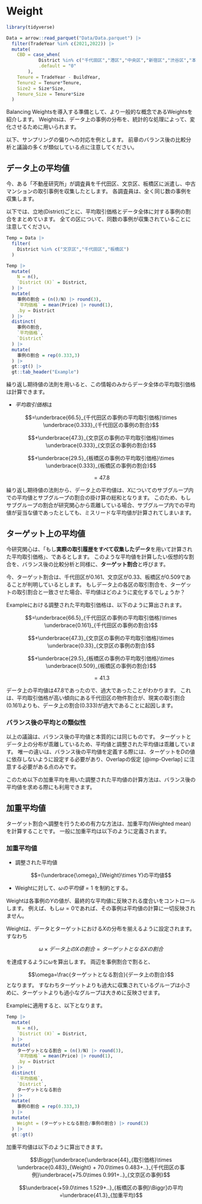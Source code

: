 # Weight {#sec-Weight}

```r
library(tidyverse)

Data = arrow::read_parquet("Data/Data.parquet") |> 
  filter(TradeYear %in% c(2021,2022)) |> 
  mutate(
    CBD = case_when(
            District %in% c("千代田区","港区","中央区","新宿区","渋谷区","本郷区") ~ "1",
            .default = "0"
        ),
    Tenure = TradeYear - BuildYear,
    Tenure2 = Tenure*Tenure,
    Size2 = Size*Size,
    Tenure_Size = Tenure*Size
  )

```

Balancing Weightsを導入する準備として、より一般的な概念であるWeightsを紹介します。
Weightsは、データ上の事例の分布を、統計的な処理によって、変化させるために用いられます。

以下、サンプリングの偏りへの対応を例とします。
前章のバランス後の比較分析と議論の多くが類似している点に注意してください。

## データ上の平均値

今、ある「不動産研究所」が調査員を千代田区、文京区、板橋区に派遣し、中古マンションの取引事例を収集したとします。
各調査員は、全く同じ数の事例を収集します。

以下では、立地(District)ごとに、平均取引価格とデータ全体に対する事例の割合をまとめています。
全ての区について、同数の事例が収集されていることに注意してください。

```r
Temp = Data |> 
  filter(
    District %in% c("文京区","千代田区","板橋区")
  )

Temp |> 
  mutate(
    N = n(),
    `District (X)` = District,
  ) |> 
  mutate(
    事例の割合 = (n()/N) |> round(3),
    `平均価格` = mean(Price) |> round(1),
    .by = District
  ) |> 
  distinct(
    事例の割合,
    `平均価格`,
    `District`
  ) |> 
  mutate(
    事例の割合 = rep(0.333,3)
  ) |> 
  gt::gt() |> 
  gt::tab_header("Example")
```

繰り返し期待値の法則を用いると、この情報のみからデータ全体の平均取引価格は計算できます。

- $平均取引価格$は

$$=\underbrace{66.5}_{千代田区の事例の平均取引価格}\times \underbrace{0.333}_{千代田区の事例の割合}$$

$$+\underbrace{47.3}_{文京区の事例の平均取引価格}\times \underbrace{0.333}_{文京区の事例の割合}$$

$$+\underbrace{29.5}_{板橋区の事例の平均取引価格}\times \underbrace{0.333}_{板橋区の事例の割合}$$

$$=47.8$$

繰り返し期待値の法則から、データ上の平均値は、$X$についてのサブグループ内での平均値とサブグループの割合の掛け算の総和となります。
このため、もしサブグループの割合が研究関心から乖離している場合、サブグループ内での平均値が妥当な値であったとしても、ミスリードな平均値が計算されてしまいます。

## ターゲット上の平均値

今研究関心は、「もし**実際の取引履歴をすべて収集したデータ**を用いて計算された平均取引価格」、であるとします。
このような平均値を計算したい仮想的な割合を、バランス後の比較分析と同様に、**ターゲット割合**と呼びます。

今、ターゲット割合は、千代田区が0.161、文京区が0.33、板橋区が0.509であることが判明しているとします。
もしデータ上の各区の取引割合を、ターゲットの取引割合と一致させた場合、平均値はどのように変化するでしょうか？

Exampleにおける調整された平均取引価格は、以下のように算出されます。

$$=\underbrace{66.5}_{千代田区の事例の平均取引価格}\times \underbrace{0.161}_{千代田区の事例の割合}$$

$$+\underbrace{47.3}_{文京区の事例の平均取引価格}\times \underbrace{0.33}_{文京区の事例の割合}$$

$$+\underbrace{29.5}_{板橋区の事例の平均取引価格}\times \underbrace{0.509}_{板橋区の事例の割合}$$

$$=41.3$$

データ上の平均値は47.8であったので、過大であったことがわかります。
これは、平均取引価格が高い傾向にある千代田区の物件割合が、現実の取引割合(0.161)よりも、データ上の割合(0.333)が過大であることに起因します。

### バランス後の平均との類似性

以上の議論は、バランス後の平均値と本質的には同じものです。
ターゲットとデータ上の分布が乖離しているため、平均値と調整された平均値は乖離しています。
唯一の違いは、バランス後の平均値を定義する際には、ターゲットを$D$の値に依存しないように設定する必要があり、Overlapの仮定 [@imp-Overlap] に注意する必要がある点のみです。

このため以下の加重平均を用いた調整された平均値の計算方法は、バランス後の平均値を求める際にも利用できます。

## 加重平均値

ターゲット割合へ調整を行うための有力な方法は、加重平均(Weighted mean)を計算することです。
一般に加重平均は以下のように定義されます。

::: {.callout-important}
### 加重平均値

- 調整された平均値

$$=(\underbrace{\omega}_{Weight}\times Y)の平均値$$

- Weightに対して、$\omega の平均値 = 1$ を制約とする。
:::

Weightは各事例の$Y$の値が、最終的な平均値に反映される度合いをコントロールします。
例えば、もし$\omega=0$であれば、その事例は平均値の計算に一切反映されません。

Weightは、データとターゲットにおける$X$の分布を揃えるように設定されます。
すなわち

$$\omega\times データ上のXの割合=ターゲットとなるXの割合$$

を達成するように$\omega$を算出します。
両辺を事例割合で割ると、

$$\omega=\frac{ターゲットとなる割合}{データ上の割合}$$
となります。
すなわちターゲットよりも過大に収集されているグループは小さめに、ターゲットよりも過小なグループは大きめに反映させます。

Exampleに適用すると、以下となります。

```r
Temp |> 
  mutate(
    N = n(),
    `District (X)` = District,
  ) |> 
  mutate(
    ターゲットとなる割合 = (n()/N) |> round(3),
    `平均価格` = mean(Price) |> round(1),
    .by = District
  ) |> 
  distinct(
    `平均価格`,
    `District`,
    ターゲットとなる割合
  ) |> 
  mutate(
    事例の割合 = rep(0.333,3)
  ) |> 
  mutate(
    Weight = (ターゲットとなる割合/事例の割合) |> round(3)
  ) |> 
  gt::gt()
```

加重平均値は以下のように算出できます。

$$\Biggr[\underbrace{\underbrace{44}_{取引価格}\times \underbrace{0.483}_{Weight} + 70.0\times 0.483+..}_{千代田区の事例}\underbrace{+75.0\times 0.991+..}_{文京区の事例}$$

$$\underbrace{+59.0\times 1.529+..}_{板橋区の事例}\Biggr]の平均=\underbrace{41.3}_{加重平均}$$